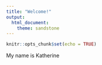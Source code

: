 ---
title: "Welcome!"
output: 
  html_document:
    theme: sandstone
---

```{r setup, include=FALSE}
knitr::opts_chunk$set(echo = TRUE)
```

My name is Katherine